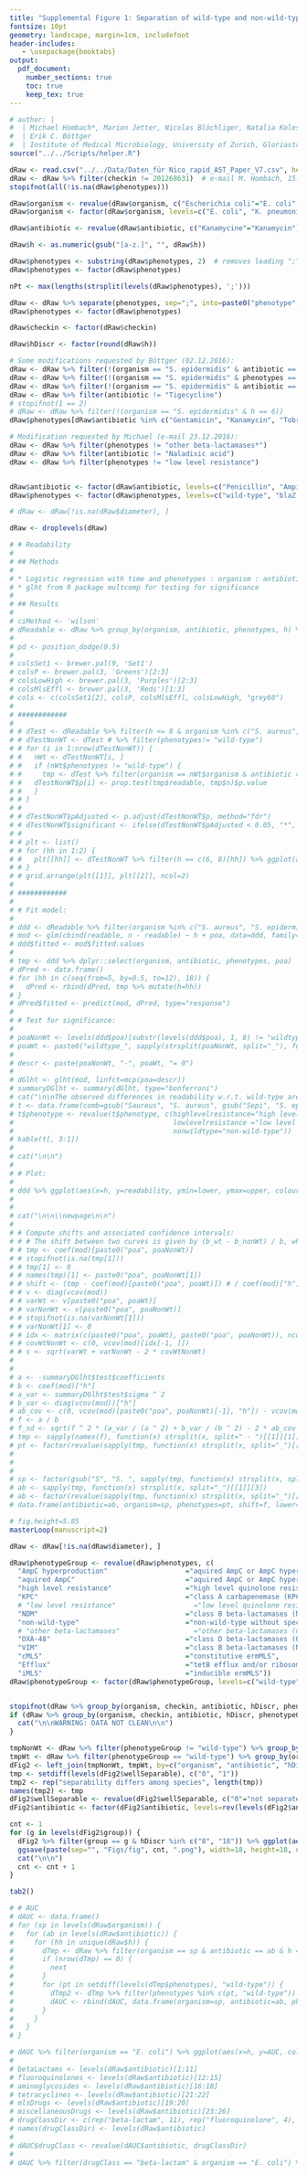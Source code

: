 ```yaml
---
title: "Supplemental Figure 1: Separation of wild-type and non-wild-type populations"
fontsize: 10pt
geometry: landscape, margin=1cm, includefoot
header-includes:
   - \usepackage{booktabs}
output:
  pdf_document:
    number_sections: true
    toc: true
    keep_tex: true
---
```




```r
# author: |
#  | Michael Hombach*, Marion Jetter, Nicolas Blöchliger, Natalia Kolesnik-Goldmann,
#  | Erik C. Böttger
#  | Institute of Medical Microbiology, University of Zurich, Gloriastrasse 30/32, 8006 Zürich, Switzerland
source("../../Scripts/helper.R")
```

```r
dRaw <- read.csv("../../Data/Daten_für Nico_rapid_AST_Paper_V7.csv", header=TRUE, sep=';', na.strings='') %>% gather('h', 'diameter', 4:7)
dRaw <- dRaw %>% filter(checkin != 201268631)  # e-mail M. Hombach, 15.12.2016
stopifnot(all(!is.na(dRaw$phenotypes)))

dRaw$organism <- revalue(dRaw$organism, c("Escherichia coli"="E. coli", "Enterobacter cloacae"="E. cloacae", "Klebsiella pneumoniae"="K. pneumoniae", "Staphylococcus aureus"="S. aureus", "Staphylococcus epidermidis"="S. epidermidis"))
dRaw$organism <- factor(dRaw$organism, levels=c("E. coli", "K. pneumoniae", "E. cloacae", "S. aureus", "S. epidermidis"))

dRaw$antibiotic <- revalue(dRaw$antibiotic, c("Kanamycine"="Kanamycin"))

dRaw$h <- as.numeric(gsub("[a-z.]", "", dRaw$h))

dRaw$phenotypes <- substring(dRaw$phenotypes, 2)  # removes leading ";"
dRaw$phenotypes <- factor(dRaw$phenotypes)

nPt <- max(lengths(strsplit(levels(dRaw$phenotypes), ';')))

dRaw <- dRaw %>% separate(phenotypes, sep=";", into=paste0("phenotype", 1:nPt), fill="right") %>% gather("tmp", "phenotypes", 4:(3 + nPt), na.rm=TRUE) %>% select(-tmp)
dRaw$phenotypes <- factor(dRaw$phenotypes)

dRaw$checkin <- factor(dRaw$checkin)

dRaw$hDiscr <- factor(round(dRaw$h))

# Some modifications requested by Böttger (02.12.2016):
dRaw <- dRaw %>% filter(!(organism == "S. epidermidis" & antibiotic == "Cefoxitin" & phenotypes == "blaZ Penicillinase"))
dRaw <- dRaw %>% filter(!(organism == "S. epidermidis" & phenotypes == "lnu"))
dRaw <- dRaw %>% filter(!(organism == "S. epidermidis" & antibiotic == "Penicillin"))
dRaw <- dRaw %>% filter(antibiotic != "Tigecycline")
# stopifnot(1 == 2)
# dRaw <- dRaw %>% filter(!(organism == "S. epidermidis" & h == 6))
dRaw$phenotypes[dRaw$antibiotic %in% c("Gentamicin", "Kanamycin", "Tobramycin", "Minocycline", "Tetracycline") & dRaw$phenotypes != "wild-type"] = "non-wild-type"

# Modification requested by Michael (e-mail 23.12.2016):
dRaw <- dRaw %>% filter(phenotypes != "other beta-lactamases*")
dRaw <- dRaw %>% filter(antibiotic != "Naladixic acid")
dRaw <- dRaw %>% filter(phenotypes != "low level resistance")


dRaw$antibiotic <- factor(dRaw$antibiotic, levels=c("Penicillin", "Ampicillin", "Amoxicillin clavulanate", "Temocillin", "Piperacillin/Tazobactam", "Cefuroxime", "Cefoxitin", "Cefpodoxime", "Ceftriaxone", "Cefepime", "Meropenem", "Norfloxacin", "Ciprofloxacin", "Levofloxacin", "Gentamicin", "Tobramycin", "Kanamycin", "Erythromycin", "Clindamycin", "Tetracycline", "Minocycline", "Sulfameth./Trimethoprim", "Rifampicin", "Linezolid", "Fusidic acid"))
dRaw$phenotypes <- factor(dRaw$phenotypes, levels=c("wild-type", "blaZ Penicillinase", "PBP2a", "ESBL", "aquired AmpC", "AmpC hyperproduction", "KPC", "NDM", "VIM", "OXA-48", "iMLS", "cMLS", "Efflux", "high level resistance", "non-wild-type"))

# dRaw <- dRaw[!is.na(dRaw$diameter), ]

dRaw <- droplevels(dRaw)
```



```r
# # Readability
# 
# ## Methods
# 
# * Logistic regression with time and phenotypes : organism : antibiotic as predictors
# * glht from R package multcomp for testing for significance
# 
# ## Results
# 
# ciMethod <- 'wilson'
# dReadable <- dRaw %>% group_by(organism, antibiotic, phenotypes, h) %>% summarise(n=n_distinct(checkin), readable=sum(!is.na(diameter)), readability=(readable / n), lower=propCI(readable, n, method=ciMethod)$lower, upper=propCI(readable, n, method=ciMethod)$upper) %>% data.frame
# 
# pd <- position_dodge(0.5)
# 
# colsSet1 <- brewer.pal(9, 'Set1')
# colsP <- brewer.pal(3, 'Greens')[2:3]
# colsLowHigh <- brewer.pal(3, 'Purples')[2:3]
# colsMlsEffl <- brewer.pal(3, 'Reds')[1:3]
# cols <- c(colsSet1[2], colsP, colsMlsEffl, colsLowHigh, "grey60")
# 
# ############
# 
# # dTest <- dReadable %>% filter(h <= 8 & organism %in% c("S. aureus", "S. epidermidis")) %>% mutate(p=NA)
# # dTestNonWT <- dTest # %>% filter(phenotypes!= "wild-type")
# # for (i in 1:nrow(dTestNonWT)) {
# #   nWt <- dTestNonWT[i, ]
# #   if (nWt$phenotypes != "wild-type") {
# #     tmp <- dTest %>% filter(organism == nWt$organism & antibiotic == nWt$antibiotic & h == nWt$h & phenotypes == "wild-type") %>% rbind(nWt) %>% select(readable, n)
# #   dTestNonWT$p[i] <- prop.test(tmp$readable, tmp$n)$p.value
# #   }
# # }
# # 
# # dTestNonWT$pAdjusted <- p.adjust(dTestNonWT$p, method="fdr")
# # dTestNonWT$significant <- ifelse(dTestNonWT$pAdjusted < 0.05, "*", "")
# # 
# # plt <- list()
# # for (hh in 1:2) {
# #   plt[[hh]] <- dTestNonWT %>% filter(h == c(6, 8)[hh]) %>% ggplot(aes(x=phenotypes, y=readability, ymin=lower, ymax=upper, fill=phenotypes, label=significant)) + geom_bar(stat="identity") + geom_errorbar() + facet_wrap(antibiotic ~ organism, scales="free_x") + geom_text(aes(y=(readability + 0.2))) + scale_y_continuous(breaks=c(0, 0.25, 0.5, 0.75, 1)) + scale_fill_manual(values=cols) + theme(legend.position="top", axis.text.x=element_blank(), axis.ticks.x=element_blank(), axis.title.x=element_blank()) + guides(fill=guide_legend(nrow=3))
# # }
# # grid.arrange(plt[[1]], plt[[2]], ncol=2)
# 
# ############
# 
# # Fit model:
# 
# ddd <- dReadable %>% filter(organism %in% c("S. aureus", "S. epidermidis")) %>% mutate(poa=factor(gsub("[ -/]", "", paste(sep="_", phenotypes, organism, antibiotic))))
# mod <- glm(cbind(readable, n - readable) ~ h + poa, data=ddd, family=binomial("logit"))
# ddd$fitted <- mod$fitted.values
# 
# tmp <- ddd %>% dplyr::select(organism, antibiotic, phenotypes, poa)
# dPred <- data.frame()
# for (hh in c(seq(from=5, by=0.5, to=12), 18)) {
#   dPred <- rbind(dPred, tmp %>% mutate(h=hh))
# }
# dPred$fitted <- predict(mod, dPred, type="response")
# 
# # Test for significance:
# 
# poaNonWt <- levels(ddd$poa)[substr(levels(ddd$poa), 1, 8) != "wildtype"]
# poaWt <- paste0("wildtype_", sapply(strsplit(poaNonWt, split="_"), function(x) paste0(collapse="_", x[-1])))
# 
# descr <- paste(poaNonWt, "-", poaWt, "= 0")
# 
# dGlht <- glht(mod, linfct=mcp(poa=descr))
# summaryDGlht <- summary(dGlht, type="bonferroni")
# cat("\n\nThe observed differences in readability w.r.t. wild-type are statistically significant for the following phenotypes / species / antibiotics:\n\n")
# t <- data.frame(comb=gsub("Saureus", "S. aureus", gsub("Sepi", "S. epi", sapply(strsplit(descr[summaryDGlht$test$pvalues < 0.05], split=" "), function(x) x[1])))) %>% separate(comb, c("phenotype", "species", "antibiotic"), sep="_")
# t$phenotype <- revalue(t$phenotype, c(highlevelresistance="high level resistance", 
#                                       lowlevelresistance ="low level resistance", 
#                                       nonwildtype="non-wild-type"))
# kable(t[, 3:1])
# 
# cat("\n\n")
# 
# # Plot:
# 
# ddd %>% ggplot(aes(x=h, y=readability, ymin=lower, ymax=upper, colour=phenotypes)) + geom_errorbar(width=1) + geom_line(data=dPred, aes(y=fitted, ymin=1, ymax=1), size=1) + geom_point(size=2) + facet_wrap(antibiotic ~ organism, ncol=7) + scale_x_continuous(breaks=c(6, 8, 12, 18)) + theme(legend.position="top", strip.text.x=element_text(face='bold')) + guides(fill=guide_legend(nrow=3)) + scale_colour_manual(values=cols) + xlab("time / h")
# 
# 
# cat("\n\n\\newpage\n\n")
# 
# # Compute shifts and associated confidence intervals:
# # # The shift between two curves is given by (b_wt - b_nonWt) / b, where b_wt, b_nonWt, and b are the coefficients of wildtype, nonwildtype and time (i.e. h).
# # tmp <- coef(mod)[paste0("poa", poaNonWt)]
# # stopifnot(is.na(tmp[1]))
# # tmp[1] <- 0
# # names(tmp)[1] <- paste0("poa", poaNonWt[1])
# # shift <- (tmp - coef(mod)[paste0("poa", poaWt)]) # / coef(mod)["h"]
# # v <- diag(vcov(mod))
# # varWt <- v[paste0("poa", poaWt)]
# # varNonWt <- v[paste0("poa", poaNonWt)]
# # stopifnot(is.na(varNonWt[1]))
# # varNonWt[1] <- 0
# # idx <- matrix(c(paste0("poa", poaWt), paste0("poa", poaNonWt)), ncol=2, byrow=FALSE)
# # covWtNonWt <- c(0, vcov(mod)[idx[-1, ]])
# # s <- sqrt(varWt + varNonWt - 2 * covWtNonWt)
# 
# 
# a <- -summaryDGlht$test$coefficients
# b <- coef(mod)["h"]
# a_var <- summaryDGlht$test$sigma ^ 2
# b_var <- diag(vcov(mod))["h"]
# ab_cov <- c(0, vcov(mod)[paste0("poa", poaNonWt)[-1], "h"]) - vcov(mod)[paste0("poa", poaWt), "h"]
# f <- a / b
# f_sd <- sqrt(f ^ 2 * (a_var / (a ^ 2) + b_var / (b ^ 2) - 2 * ab_cov / (a * b)))
# tmp <- sapply(names(f), function(x) strsplit(x, split=" - ")[[1]][1])
# pt <- factor(revalue(sapply(tmp, function(x) strsplit(x, split="_")[[1]][1]), c(blaZPenicillinase="blaZ Penicillinase",
#                                                                                 highlevelresistance="high level resistance", 
#                                                                                 lowlevelresistance ="low level resistance", 
#                                                                                 nonwildtype="non-wild-type")), levels=levels(ddd$phenotypes))
# sp <- factor(gsub("S", "S. ", sapply(tmp, function(x) strsplit(x, split="_")[[1]][2])), levels=levels(ddd$organism))
# ab <- sapply(tmp, function(x) strsplit(x, split="_")[[1]][3])
# ab <- factor(revalue(sapply(tmp, function(x) strsplit(x, split="_")[[1]][3]), c(SulfamethTrimethoprim="Sulfameth./Trimethoprim", Fusidicacid="Fusidic acid")), levels=levels(ddd$antibiotic))
# data.frame(antibiotic=ab, organism=sp, phenotypes=pt, shift=f, lower=(f - qnorm(0.975) * f_sd), upper=(f + qnorm(0.975) * f_sd)) %>% ggplot(aes(x=phenotypes, y=shift, ymin=lower, ymax=upper, fill=phenotypes)) + geom_hline(yintercept=0) + geom_bar(colour=1, stat="identity") + geom_errorbar(width=0.5) + facet_wrap(antibiotic ~ organism, ncol=7, scales="free_x") + theme(legend.position="top", strip.text.x=element_text(face='bold'), axis.title.x=element_blank(), axis.ticks.x=element_blank(), axis.text.x=element_blank()) + guides(fill=guide_legend(nrow=3)) + scale_fill_manual(values=cols[-1]) + ylab("shift w.r.t. wild type / h") + coord_cartesian(ylim=c(-3.5, 5.5))
```

```r
# fig.height=5.85
masterLoop(manuscript=2)

dRaw <- dRaw[!is.na(dRaw$diameter), ]
```



```r
dRaw$phenotypeGroup <- revalue(dRaw$phenotypes, c(
  "AmpC hyperproduction"                   ="aquired AmpC or AmpC hyperproduction",
  "aquired AmpC"                           ="aquired AmpC or AmpC hyperproduction",
  "high level resistance"                  ="high level quinolone resistance",
  "KPC"                                    ="class A carbapenemase (KPC type)",
  # "low level resistance"                   ="low level quinolone resistance",
  "NDM"                                    ="class B beta-lactamases (NDM and VIM type)",
  "non-wild-type"                          ="non-wild-type without specified mechanism",
  # "other beta-lactamases"                  ="other beta-lactamases (non-ESBL, non-AmpC, non-carbapenemase)",
  "OXA-48"                                 ="class D beta-lactamases (OXA-48 type)",
  "VIM"                                    ="class B beta-lactamases (NDM and VIM type)",
  "cMLS"                                   ="constitutive ermMLS",
  "Efflux"                                 ="tetB efflux and/or ribosomal protection",
  "iMLS"                                   ="inducible ermMLS"))
dRaw$phenotypeGroup <- factor(dRaw$phenotypeGroup, levels=c("wild-type", "blaZ Penicillinase", "PBP2a", "ESBL", "aquired AmpC or AmpC hyperproduction", "class A carbapenemase (KPC type)", "class B beta-lactamases (NDM and VIM type)", "class D beta-lactamases (OXA-48 type)", "other beta-lactamases (non-ESBL, non-AmpC, non-carbapenemase)", "inducible ermMLS", "constitutive ermMLS", "tetB efflux and/or ribosomal protection", "low level quinolone resistance", "high level quinolone resistance", "non-wild-type without specified mechanism"))


stopifnot(dRaw %>% group_by(organism, checkin, antibiotic, hDiscr, phenotypeGroup) %>% summarise(count=n()) %>% filter(count == 4) %>% nrow == 0)  # checks that strains with multiple phenotypes are listed at most once per phenotypeGroup. Currently commented since this is violated.
if (dRaw %>% group_by(organism, checkin, antibiotic, hDiscr, phenotypeGroup) %>% summarise(count=n()) %>% filter(count != 1) %>% nrow != 0){
  cat("\n\nWARNING: DATA NOT CLEAN\n\n")
}
```

```r
tmpNonWt <- dRaw %>% filter(phenotypeGroup != "wild-type") %>% group_by(organism, antibiotic, phenotypeGroup, hDiscr) %>% summarise(q95=quantile(diameter, 0.95))
tmpWt <- dRaw %>% filter(phenotypeGroup == "wild-type") %>% group_by(organism, antibiotic, hDiscr) %>% summarise(q05wt=quantile(diameter, 0.05))
dFig2 <- left_join(tmpNonWt, tmpWt, by=c("organism", "antibiotic", "hDiscr")) %>% mutate(wellSeparable=(q05wt > q95), group=factor(c("Enterobacteriaceae", "staphylococci"))[organism %in% c("S. aureus", "S. epidermidis") + 1]) %>% group_by(group, antibiotic, phenotypeGroup, hDiscr) %>% summarise(wellSeparable=factor(mean(wellSeparable)))
tmp <- setdiff(levels(dFig2$wellSeparable), c("0", "1"))
tmp2 <- rep("separability differs among species", length(tmp))
names(tmp2) <- tmp
dFig2$wellSeparable <- revalue(dFig2$wellSeparable, c("0"="not separated", "1"="well separated", tmp2))
dFig2$antibiotic <- factor(dFig2$antibiotic, levels=rev(levels(dFig2$antibiotic)))

cnt <- 1
for (g in levels(dFig2$group)) {
  dFig2 %>% filter(group == g & hDiscr %in% c("8", "18")) %>% ggplot(aes(x=hDiscr, y=antibiotic, colour=wellSeparable)) + facet_grid(. ~ phenotypeGroup, drop=TRUE) + geom_point(size=2) + xlab('time / h') + theme(legend.position="top", strip.text.x=element_text(angle=90)) + scale_colour_manual(values=c(brewer.pal(3, 'Set1')[3], "orangered3", "orange")) + guides(colour=guide_legend(title="separability from wild type", title.position="top", title.hjust=0.5))
  ggsave(paste(sep="", "Figs/fig", cnt, ".png"), width=18, height=18, units="cm", dpi=1200, limitsize=TRUE)
  cat("\n\n")
  cnt <- cnt + 1
}
```



```r
tab2()
```


```r
# # AUC
# dAUC <- data.frame()
# for (sp in levels(dRaw$organism)) {
#   for (ab in levels(dRaw$antibiotic)) {
#     for (hh in unique(dRaw$h)) {
#       dTmp <- dRaw %>% filter(organism == sp & antibiotic == ab & h == hh) %>% select(diameter, phenotypes) %>% drop.levels
#       if (nrow(dTmp) == 0) {
#         next
#       }
#       for (pt in setdiff(levels(dTmp$phenotypes), "wild-type")) {
#         dTmp2 <- dTmp %>% filter(phenotypes %in% c(pt, "wild-type"))
#         dAUC <- rbind(dAUC, data.frame(organism=sp, antibiotic=ab, phenotypes=pt, h=hh, AUC=auc(dTmp2$phenotypes == "wild-type", dTmp2$diameter)))
#       }
#     }
#   }
# }
```

```r
# dAUC %>% filter(organism == "E. coli") %>% ggplot(aes(x=h, y=AUC, colour=phenotypes)) + geom_line() + geom_point() + facet_wrap(~ antibiotic)
# 
# betaLactams <- levels(dRaw$antibiotic)[1:11]
# fluoroquinolones <- levels(dRaw$antibiotic)[12:15]
# aminoglycosides <- levels(dRaw$antibiotic)[16:18]
# tetracyclines <- levels(dRaw$antibiotic)[21:22]
# mlsDrugs <- levels(dRaw$antibiotic)[19:20]
# miscellaneousDrugs <- levels(dRaw$antibiotic)[23:26]
# drugClassDir <- c(rep("beta-lactam", 11), rep("fluoroquinolone", 4), rep("aminoglycoside", 3), rep("tetracycline", 2), rep("mlsDrug", 2), rep("miscellaneousDrug", 4))
# names(drugClassDir) <- levels(dRaw$antibiotic)
# 
# dAUC$drugClass <- revalue(dAUC$antibiotic, drugClassDir)
# 
# dAUC %>% filter(drugClass == "beta-lactam" & organism == "E. coli") %>% ggplot(aes(x=h, y=AUC, colour=phenotypes)) + geom_line() + geom_point() + facet_wrap(~ antibiotic)
```
